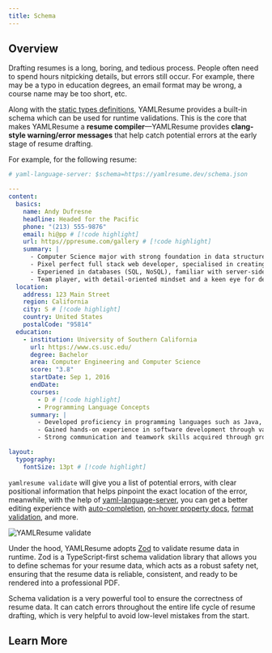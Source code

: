 ```yaml
---
title: Schema
---
```


## Overview

Drafting resumes is a long, boring, and tedious process. People often need to
spend hours nitpicking details, but errors still occur. For example, there may
be a typo in education degrees, an email format may be wrong, a course name may
be too short, etc.

Along with the [static types definitions](/docs/compiler/types), YAMLResume
provides a built-in schema which can be used for runtime validations. This is
the core that makes YAMLResume a **resume compiler**—YAMLResume provides
**clang-style warning/error messages** that help catch potential errors at the
early stage of resume drafting.

For example, for the following resume:

```yml lineNumbers title="invalid-resume.yml"
# yaml-language-server: $schema=https://yamlresume.dev/schema.json

---
content:
  basics:
    name: Andy Dufresne
    headline: Headed for the Pacific
    phone: "(213) 555-9876"
    email: hi@pp # [!code highlight]
    url: https//ppresume.com/gallery # [!code highlight]
    summary: |
      - Computer Science major with strong foundation in data structures, algorithms, and software development
      - Pixel perfect full stack web developer, specialised in creating high-quality, visually appealing websites
      - Experiened in databases (SQL, NoSQL), familiar with server-side technologies (Node.js, Express, etc.)
      - Team player, with detail-oriented mindset and a keen eye for design and user experiences
  location:
    address: 123 Main Street
    region: California
    city: S # [!code highlight]
    country: United States
    postalCode: "95814"
  education:
    - institution: University of Southern California
      url: https://www.cs.usc.edu/
      degree: Bachelor
      area: Computer Engineering and Computer Science
      score: "3.8"
      startDate: Sep 1, 2016
      endDate:
      courses:
        - D # [!code highlight]
        - Programming Language Concepts
      summary: |
        - Developed proficiency in programming languages such as Java, C++, and Python
        - Gained hands-on experience in software development through various projects and assignments
        - Strong communication and teamwork skills acquired through group projects and presentations

layout:
  typography:
    fontSize: 13pt # [!code highlight]
```

`yamlresume validate` will give you a list of potential errors, with clear
positional information that helps pinpoint the exact location of the error,
meanwhile, with the help of
[yaml-language-server](https://github.com/redhat-developer/yaml-language-server),
you can get a better editing experience with
[auto-completion](/docs/compiler/schema/json#auto-completion), [on-hover property
docs](/docs/compiler/schema/json#property-docs), [format
validation](/docs/compiler/schema/json#format-validation), and more.

![YAMLResume validate](/static/images/docs/compiler/schema/yamlresume-validate.webp)

Under the hood, YAMLResume adopts [Zod](https://zod.dev) to validate resume data
in runtime. Zod is a TypeScript-first schema validation library that allows you
to define schemas for your resume data, which acts as a robust safety net,
ensuring that the resume data is reliable, consistent, and ready to be rendered
into a professional PDF.

Schema validation is a very powerful tool to ensure the correctness of resume
data. It can catch errors throughout the entire life cycle of resume drafting,
which is very helpful to avoid low-level mistakes from the start.

## Learn More

<Cards>
  <Card
    description="JSON Schema validation"
    href="/docs/compiler/schema/json"
    title="JSON Schema"
  />
  <Card
    description="Zod schema validation"
    href="/docs/compiler/schema/zod"
    title="Zod Schema"
  />
  <Card
    description="YAMLResume CLI validate command"
    href="/docs/cli#validate"
    title="Validate"
  />
</Cards>
